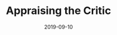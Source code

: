 ---
cover: "./critic.PNG"
date: "2019-09-10"
title: "Appraising the Critic"
defer: false
slug: "/critic"
areas:
  -  .

---